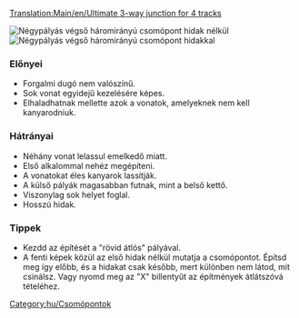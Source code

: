 [[Translation:Main/en/Ultimate 3-way junction for 4 tracks]]
{{en/-}}{{hu/Csomópontmenü}}

[[File:en/ultimate 3way junction for4nobridges.png|frame|none|Négypályás végső háromirányú csomópont hidak nélkül]]
[[File:en/ultimate 3way junction for4bridges.png|frame|none|Négypályás végső háromirányú csomópont hidakkal]]

===Előnyei===
*Forgalmi dugó nem valószínű.
*Sok vonat egyidejű kezelésére képes.
*Elhaladhatnak mellette azok a vonatok, amelyeknek nem kell kanyarodniuk.

===Hátrányai===
*Néhány vonat lelassul emelkedő miatt.
*Első alkalommal nehéz megépíteni.
*A vonatokat éles kanyarok lassítják.
*A külső pályák magasabban futnak, mint a belső kettő.
*Viszonylag sok helyet foglal.
*Hosszú hidak.

===Tippek===
*Kezdd az építését a "rövid átlós" pályával.
*A fenti képek közül az első hidak nélkül mutatja a csomópontot. Építsd meg így előbb, és a hidakat csak később, mert különben nem látod, mit csinálsz. Vagy nyomd meg az "X" billentyűt az építmények átlátszóvá tételéhez.
[[Category:hu/Csomópontok]]